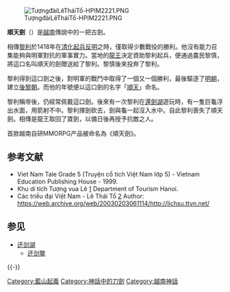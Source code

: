 {{Expand English|Thuận Thiên (sword)}}
{{weasel|time=2014-03-07T05:59:49+00:00}}

[[File:TượngđàiLêTháiTổ-HPIM2221.PNG|thumb]]

'''順天劍'''（{{vie|v=Thuận Thiên Kiếm|hn=順天劍}}）是[[越南|越南]]傳說中的一把古劍。

相傳[[黎利|黎利]]於1418年在[[清化|清化]][[藍山起義|起兵反明]]之時，僅取得少數戰役的勝利。他沒有能力召集能夠與明軍對抗的軍事實力。當地的[[龍王|龍王]]決定資助黎利起兵，便通過農民黎慎，將這口名叫順天的劍贈送給了黎利。黎慎後來投奔了黎利。

黎利得到這口劍之後，對明軍的戰鬥中取得了一個又一個勝利，最後驅逐了[[明朝|明朝]]，建立[[後黎朝|後黎朝]]。而他的年號便以這口劍的名字「[[順天_(黎利)|順天]]」命名。

黎利稱帝後，仍經常佩戴這口劍。後來有一次黎利在[[還劍湖|還劍湖]]遊玩時，有一隻巨龜浮出水面，用箭射不中。黎利揮劍砍去，劍與龜一起沒入水中。自此黎利喪失了順天劍。相傳是龍王取回了寶劍，以備日後再授予抗敵之人。

首款越南自研MMORPG产品被命名為《順天劍》。

== 参考文献 ==
{{Reflist}}
* Viet Nam Tale Grade 5 (Truyện cổ tích Việt Nam lớp 5) - Vietnam Education Publishing House - 1999.
* Khu di tích Tượng vua Lê [http://www.hanoitourism.gov.vn/hanoitourist_2/home/tin_tuc_chi_tiet.php?don_vi_id=5&nhom_don_vi_id=2&tin_tuc_id=163]{{dead link|date=十一月 2017 |bot=InternetArchiveBot }} Department of Tourism Hanoi.
* Các triều đại Việt Nam - Lê Thái Tổ [https://web.archive.org/web/20120209115449/http://www.avsnonline.net/library/ebooks/vn/lichsu/dynasties/Le%20Loi.htm] Author: https://web.archive.org/web/20030203061114/http://lichsu.ttvn.net/

== 参见 ==
{{Portal box|越南}}
* [[还剑湖|还剑湖]]
** [[还剑鳖|还剑鳖]]

{{-}}
{{藍山起義}}

[[Category:藍山起義|Category:藍山起義]]
[[Category:神話中的刀劍|Category:神話中的刀劍]]
[[Category:越南神話|Category:越南神話]]